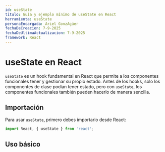 ```yaml
---
id: useState
titulo: Guía y ejemplo mínimo de useState en React
herramienta: useState
personaEncargada: Ariel GonzAgüer
fechaDeCreacion: 7-9-2025
fechaDeUltimaActualizacion: 7-9-2025
framework: React
---
```


# useState en React

`useState` es un hook fundamental en React que permite a los componentes funcionales tener y gestionar su propio estado. Antes de los hooks, solo los componentes de clase podían tener estado, pero con `useState`, los componentes funcionales también pueden hacerlo de manera sencilla.

## Importación
Para usar `useState`, primero debes importarlo desde React:

```jsx
import React, { useState } from 'react';
```

## Uso básico
<UseState client:load />